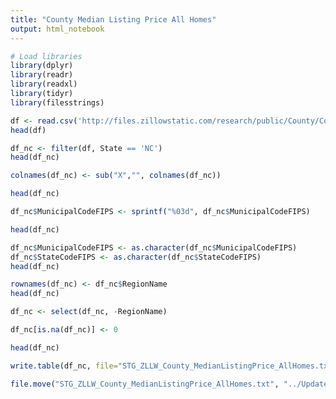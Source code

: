 ```yaml
---
title: "County Median Listing Price All Homes"
output: html_notebook
---
```


```r
# Load libraries
library(dplyr)
library(readr)
library(readxl)
library(tidyr)
library(filesstrings)
```

```r
df <- read.csv('http://files.zillowstatic.com/research/public/County/County_MedianListingPrice_AllHomes.csv')
head(df)
```

```r
df_nc <- filter(df, State == 'NC')
head(df_nc)
```

```r
colnames(df_nc) <- sub("X","", colnames(df_nc))

head(df_nc)
```

```r
df_nc$MunicipalCodeFIPS <- sprintf("%03d", df_nc$MunicipalCodeFIPS)

```

```r
head(df_nc)
```

```r
df_nc$MunicipalCodeFIPS <- as.character(df_nc$MunicipalCodeFIPS)
df_nc$StateCodeFIPS <- as.character(df_nc$StateCodeFIPS)
head(df_nc)
```

```r
rownames(df_nc) <- df_nc$RegionName
head(df_nc)
```

```r
df_nc <- select(df_nc, -RegionName)
```

```r
df_nc[is.na(df_nc)] <- 0

head(df_nc)
```


```r
write.table(df_nc, file="STG_ZLLW_County_MedianListingPrice_AllHomes.txt", sep='\t')
```

```r
file.move("STG_ZLLW_County_MedianListingPrice_AllHomes.txt", "../Updates/", overwrite=TRUE)
```